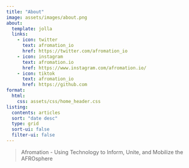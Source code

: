 ```yaml
---
title: "About"
image: assets/images/about.png
about:
  template: jolla
  links:
    - icon: twitter
      text: afromation_io
      href: https://twitter.com/afromation_io
    - icon: instagram
      text: afromation.io
      href: https://www.instagram.com/afromation.io/
    - icon: tiktok
      text: afromation_io
      href: https://github.com
format:
  html:
    css: assets/css/home_header.css
listing:
  contents: articles
  sort: "date desc"
  type: grid
  sort-ui: false
  filter-ui: false    
---
```


> Afromation - Using Technology to Inform, Unite, and Mobilize the AFROsphere

